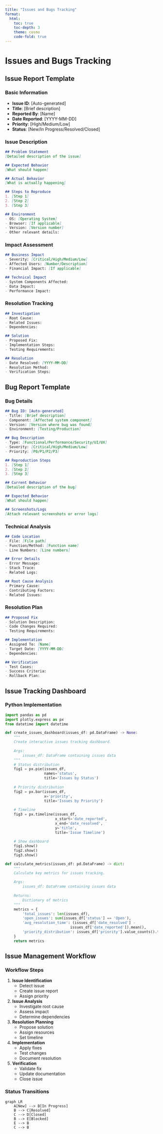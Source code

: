 ```yaml
---
title: "Issues and Bugs Tracking"
format: 
  html:
    toc: true
    toc-depth: 3
    theme: cosmo
    code-fold: true
---
```


# Issues and Bugs Tracking

## Issue Report Template

### Basic Information
- **Issue ID**: [Auto-generated]
- **Title**: [Brief description]
- **Reported By**: [Name]
- **Date Reported**: [YYYY-MM-DD]
- **Priority**: [High/Medium/Low]
- **Status**: [New/In Progress/Resolved/Closed]

### Issue Description
```markdown
## Problem Statement
[Detailed description of the issue]

## Expected Behavior
[What should happen]

## Actual Behavior
[What is actually happening]

## Steps to Reproduce
1. [Step 1]
2. [Step 2]
3. [Step 3]

## Environment
- OS: [Operating System]
- Browser: [If applicable]
- Version: [Version number]
- Other relevant details:
```

### Impact Assessment
```markdown
## Business Impact
- Severity: [Critical/High/Medium/Low]
- Affected Users: [Number/Description]
- Financial Impact: [If applicable]

## Technical Impact
- System Components Affected:
- Data Impact:
- Performance Impact:
```

### Resolution Tracking
```markdown
## Investigation
- Root Cause:
- Related Issues:
- Dependencies:

## Solution
- Proposed Fix:
- Implementation Steps:
- Testing Requirements:

## Resolution
- Date Resolved: [YYYY-MM-DD]
- Resolution Method:
- Verification Steps:
```

## Bug Report Template

### Bug Details
```markdown
## Bug ID: [Auto-generated]
- Title: [Brief description]
- Component: [Affected system component]
- Version: [Version where bug was found]
- Environment: [Testing/Production]

## Bug Description
- Type: [Functional/Performance/Security/UI/UX]
- Severity: [Critical/High/Medium/Low]
- Priority: [P0/P1/P2/P3]

## Reproduction Steps
1. [Step 1]
2. [Step 2]
3. [Step 3]

## Current Behavior
[Detailed description of the bug]

## Expected Behavior
[What should happen]

## Screenshots/Logs
[Attach relevant screenshots or error logs]
```

### Technical Analysis
```markdown
## Code Location
- File: [File path]
- Function/Method: [Function name]
- Line Numbers: [Line numbers]

## Error Details
- Error Message:
- Stack Trace:
- Related Logs:

## Root Cause Analysis
- Primary Cause:
- Contributing Factors:
- Related Issues:
```

### Resolution Plan
```markdown
## Proposed Fix
- Solution Description:
- Code Changes Required:
- Testing Requirements:

## Implementation
- Assigned To: [Name]
- Target Date: [YYYY-MM-DD]
- Dependencies:

## Verification
- Test Cases:
- Success Criteria:
- Rollback Plan:
```

## Issue Tracking Dashboard

### Python Implementation
```python
import pandas as pd
import plotly.express as px
from datetime import datetime

def create_issues_dashboard(issues_df: pd.DataFrame) -> None:
    """
    Create interactive issues tracking dashboard.
    
    Args:
        issues_df: DataFrame containing issues data
    """
    # Status distribution
    fig1 = px.pie(issues_df, 
                  names='status',
                  title='Issues by Status')
    
    # Priority distribution
    fig2 = px.bar(issues_df,
                  x='priority',
                  title='Issues by Priority')
    
    # Timeline
    fig3 = px.timeline(issues_df,
                       x_start='date_reported',
                       x_end='date_resolved',
                       y='title',
                       title='Issue Timeline')
    
    # Show dashboard
    fig1.show()
    fig2.show()
    fig3.show()

def calculate_metrics(issues_df: pd.DataFrame) -> dict:
    """
    Calculate key metrics for issues tracking.
    
    Args:
        issues_df: DataFrame containing issues data
        
    Returns:
        Dictionary of metrics
    """
    metrics = {
        'total_issues': len(issues_df),
        'open_issues': sum(issues_df['status'] == 'Open'),
        'avg_resolution_time': (issues_df['date_resolved'] - 
                              issues_df['date_reported']).mean(),
        'priority_distribution': issues_df['priority'].value_counts().to_dict()
    }
    return metrics
```

## Issue Management Workflow

### Workflow Steps
1. **Issue Identification**
   - Detect issue
   - Create issue report
   - Assign priority

2. **Issue Analysis**
   - Investigate root cause
   - Assess impact
   - Determine dependencies

3. **Resolution Planning**
   - Propose solution
   - Assign resources
   - Set timeline

4. **Implementation**
   - Apply fixes
   - Test changes
   - Document resolution

5. **Verification**
   - Validate fix
   - Update documentation
   - Close issue

### Status Transitions
```mermaid
graph LR
    A[New] --> B[In Progress]
    B --> C[Resolved]
    C --> D[Closed]
    B --> E[Blocked]
    E --> B
    C --> B
``` 